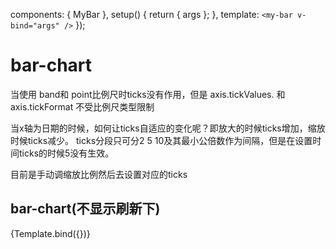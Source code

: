 

<Meta title="Graph/bar" component={MyBar} argTypes={{}} />

  components: { MyBar },
  setup() {
    return { args };
  },
  template: `<my-bar v-bind="args" />`
});

# bar-chart
当使用 band和 point比例尺时ticks没有作用，但是 axis.tickValues. 和 axis.tickFormat 不受比例尺类型限制
  
当x轴为日期的时候，如何让ticks自适应的变化呢？即放大的时候ticks增加，缩放时候ticks减少。
ticks分段只可分2 5 10及其最小公倍数作为间隔，但是在设置时间ticks的时候5没有生效。

目前是手动调缩放比例然后去设置对应的ticks
## bar-chart(不显示刷新下)

<Canvas>
  <Story
    name="default"
    args={{
      n: 1,
    }}
  >
    {Template.bind({})}
  </Story>
</Canvas>

<ArgsTable story="default" />
